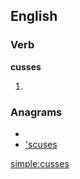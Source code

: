 ==English==

===Verb===
'''cusses'''

# {{third-person singular of|[[cuss]]}}

===Anagrams===
* {{alphagram|cesssu}}
* [['scuses#English|'scuses]]

[[simple:cusses]]